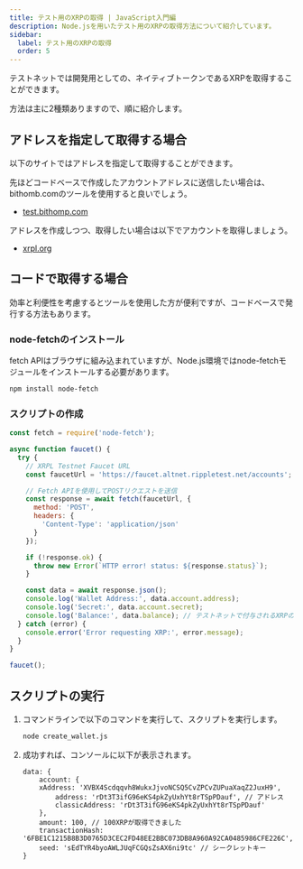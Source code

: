 ```yaml
---
title: テスト用のXRPの取得 | JavaScript入門編
description: Node.jsを用いたテスト用のXRPの取得方法について紹介しています。
sidebar:
  label: テスト用のXRPの取得
  order: 5
---
```



テストネットでは開発用としての、ネイティブトークンであるXRPを取得することができます。

方法は主に2種類ありますので、順に紹介します。

## アドレスを指定して取得する場合

以下のサイトではアドレスを指定して取得することができます。

先ほどコードベースで作成したアカウントアドレスに送信したい場合は、bithomb.comのツールを使用すると良いでしょう。

- [test.bithomp.com](https://test.bithomp.com/faucet/)

アドレスを作成しつつ、取得したい場合は以下でアカウントを取得しましょう。

- [xrpl.org](https://xrpl.org/resources/dev-tools/xrp-faucets/)

## コードで取得する場合

効率と利便性を考慮するとツールを使用した方が便利ですが、コードベースで発行する方法もあります。

### node-fetchのインストール

fetch APIはブラウザに組み込まれていますが、Node.js環境ではnode-fetchモジュールをインストールする必要があります。

```bash
npm install node-fetch
```

### スクリプトの作成

```javascript
const fetch = require('node-fetch');

async function faucet() {
  try {
    // XRPL Testnet Faucet URL
    const faucetUrl = 'https://faucet.altnet.rippletest.net/accounts';

    // Fetch APIを使用してPOSTリクエストを送信
    const response = await fetch(faucetUrl, {
      method: 'POST',
      headers: {
        'Content-Type': 'application/json'
      }
    });

    if (!response.ok) {
      throw new Error(`HTTP error! status: ${response.status}`);
    }

    const data = await response.json();
    console.log('Wallet Address:', data.account.address);
    console.log('Secret:', data.account.secret);
    console.log('Balance:', data.balance); // テストネットで付与されるXRPの量を表示
  } catch (error) {
    console.error('Error requesting XRP:', error.message);
  }
}

faucet();
```

## スクリプトの実行

<Steps>

1. コマンドラインで以下のコマンドを実行して、スクリプトを実行します。

    ```bash
    node create_wallet.js
    ```

2. 成功すれば、コンソールに以下が表示されます。

    ```Object
    data: {
        account: {
        xAddress: 'XVBX4Scdqqvh8WukxJjvoNCSQ5CvZPCvZUPuaXaqZ2JuxH9',
            address: 'rDt3T3ifG96eKS4pkZyUxhYt8rTSpPDauf', // アドレス
            classicAddress: 'rDt3T3ifG96eKS4pkZyUxhYt8rTSpPDauf'
        },
        amount: 100, // 100XRPが取得できました
        transactionHash: '6FBE1C1215B8B3D0765D3CEC2FD48EE2BBC073DB8A960A92CA0485986CFE226C',
        seed: 'sEdTYR4byoAWLJUqFCGQsZsAX6ni9tc' // シークレットキー
    }
    ```
</Steps>